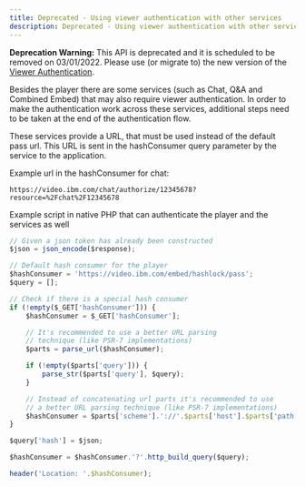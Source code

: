 ```yaml
---
title: Deprecated - Using viewer authentication with other services
description: Deprecated - Using viewer authentication with other services
---
```


<InlineNotification kind="warning">

**Deprecation Warning:** This API is deprecated and it is scheduled to be removed on 03/01/2022. Please use (or migrate to) the new version of the [Viewer Authentication](/viewer-authentication-api-v2-getting-started).

</InlineNotification>

Besides the player there are some services (such as Chat, Q&A and Combined Embed) that may also require viewer authentication. In order to make the authentication work across these services, additional steps need to be taken at the end of the authentication flow.

These services provide a URL, that must be used instead of the default pass url. This URL is sent in the hashConsumer query parameter by the service to the application.

Example url in the hashConsumer for chat:

```
https://video.ibm.com/chat/authorize/12345678?resource=%2Fchat%2F12345678
```

Example script in native PHP that can authenticate the player and the services as well

```js
// Given a json token has already been constructed
$json = json_encode($response);

// Default hash consumer for the player
$hashConsumer = 'https://video.ibm.com/embed/hashlock/pass';
$query = [];

// Check if there is a special hash consumer
if (!empty($_GET['hashConsumer'])) {
    $hashConsumer = $_GET['hashConsumer'];

    // It's recommended to use a better URL parsing
    // technique (like PSR-7 implementations)
    $parts = parse_url($hashConsumer);

    if (!empty($parts['query'])) {
        parse_str($parts['query'], $query);
    }

    // Instead of concatenating url parts it's recommended to use
    // a better URL parsing technique (like PSR-7 implementations)
    $hashConsumer = $parts['scheme'].'://'.$parts['host'].$parts['path'];
}

$query['hash'] = $json;

$hashConsumer = $hashConsumer.'?'.http_build_query($query);

header('Location: '.$hashConsumer);
```
